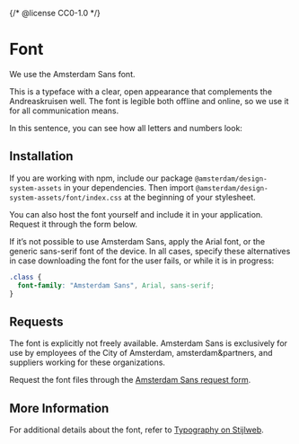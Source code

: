 {/* @license CC0-1.0 */}


<Meta title="Foundation/Assets/Typeface" />

# Font

We use the Amsterdam Sans font.

This is a typeface with a clear, open appearance that complements the Andreaskruisen well.
The font is legible both offline and online, so we use it for all communication means.

In this sentence, you can see how all letters and numbers look:

<Typeset
  fontFamily="Amsterdam Sans, Arial, sans-serif"
  fontSizes={[24]}
  fontWeight={400}
  sampleText="Jouw typograaf biedt mij zulke exquise schreven 012345689"
/>

## Installation

If you are working with npm, include our package `@amsterdam/design-system-assets` in your dependencies.
Then import `@amsterdam/design-system-assets/font/index.css` at the beginning of your stylesheet.

You can also host the font yourself and include it in your application.
Request it through the form below.

If it’s not possible to use Amsterdam Sans, apply the Arial font, or the generic sans-serif font of the device.
In all cases, specify these alternatives in case downloading the font for the user fails, or while it is in progress:

```css
.class {
  font-family: "Amsterdam Sans", Arial, sans-serif;
}
```

## Requests

The font is explicitly not freely available.
Amsterdam Sans is exclusively for use by employees of the City of Amsterdam, amsterdam&partners, and suppliers working for these organizations.

Request the font files through the [Amsterdam Sans request form](https://formulier.amsterdam.nl/thema/huisstijl/amsterdam-sans-aanvragen).

## More Information

For additional details about the font, refer to [Typography on Stijlweb](https://amsterdam.nl/stijlweb/basiselementen/typografie/).
